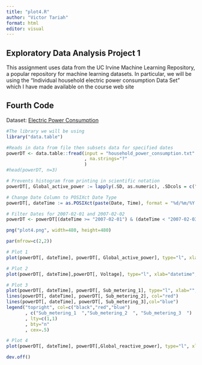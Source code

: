 ---
title: "plot4.R"
author: "Victor Tariah"
format: html
editor: visual
---

## Exploratory Data Analysis Project 1

This assignment uses data from the UC Irvine Machine Learning Repository, a popular repository for machine learning datasets. In particular, we will be using the "Individual household electric power consumption Data Set" which I have made available on the course web site

## Fourth Code

Dataset: [Electric Power Consumption](https://github.com/rdpeng/ExData_Plotting1 "Dataset used")

```{r}
#The library we will be using
library("data.table")

#Reads in data from file then subsets data for specified dates
powerDT <- data.table::fread(input = "household_power_consumption.txt"
                             , na.strings="?"
                             )
#head(powerDT, n=3)

# Prevents histogram from printing in scientific notation
powerDT[, Global_active_power := lapply(.SD, as.numeric), .SDcols = c("Global_active_power")]

# Change Date Column to POSIXct Date Type
powerDT[, dateTime := as.POSIXct(paste(Date, Time), format = "%d/%m/%Y %H:%M:%S")]

# Filter Dates for 2007-02-01 and 2007-02-02
powerDT <- powerDT[(dateTime >= "2007-02-01") & (dateTime < "2007-02-03")]

png("plot4.png", width=480, height=480)

par(mfrow=c(2,2))

# Plot 1
plot(powerDT[, dateTime], powerDT[, Global_active_power], type="l", xlab="", ylab="Global Active Power")

# Plot 2
plot(powerDT[, dateTime],powerDT[, Voltage], type="l", xlab="datetime", ylab="Voltage")

# Plot 3
plot(powerDT[, dateTime], powerDT[, Sub_metering_1], type="l", xlab="", ylab="Energy sub metering")
lines(powerDT[, dateTime], powerDT[, Sub_metering_2], col="red")
lines(powerDT[, dateTime], powerDT[, Sub_metering_3],col="blue")
legend("topright", col=c("black","red","blue")
       , c("Sub_metering_1  ","Sub_metering_2  ", "Sub_metering_3  ")
       , lty=c(1,1)
       , bty="n"
       , cex=.5) 

# Plot 4
plot(powerDT[, dateTime], powerDT[,Global_reactive_power], type="l", xlab="datetime", ylab="Global_reactive_power")

dev.off()
```
